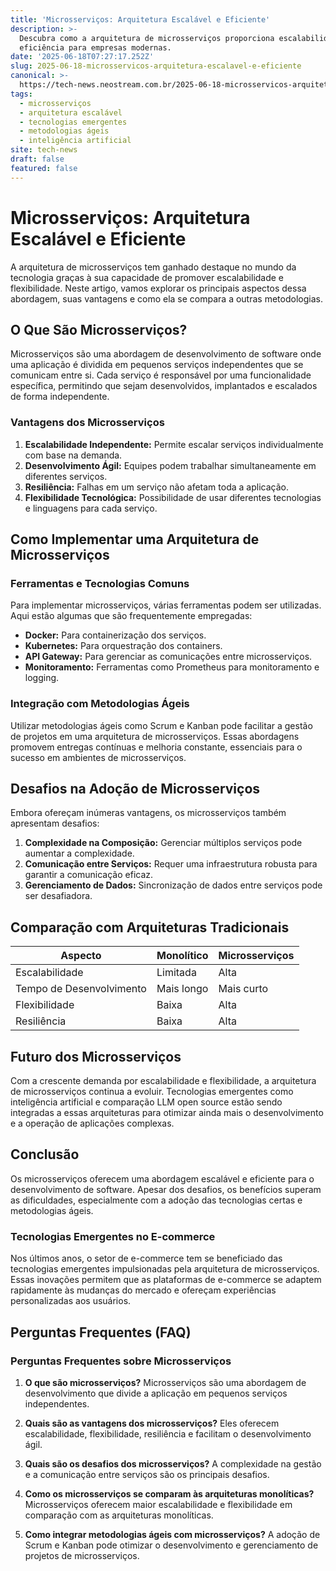 ```yaml
---
title: 'Microsserviços: Arquitetura Escalável e Eficiente'
description: >-
  Descubra como a arquitetura de microsserviços proporciona escalabilidade e
  eficiência para empresas modernas.
date: '2025-06-18T07:27:17.252Z'
slug: 2025-06-18-microsservicos-arquitetura-escalavel-e-eficiente
canonical: >-
  https://tech-news.neostream.com.br/2025-06-18-microsservicos-arquitetura-escalavel-e-eficiente
tags:
  - microsserviços
  - arquitetura escalável
  - tecnologias emergentes
  - metodologias ágeis
  - inteligência artificial
site: tech-news
draft: false
featured: false
---
```


# Microsserviços: Arquitetura Escalável e Eficiente

A arquitetura de microsserviços tem ganhado destaque no mundo da tecnologia graças à sua capacidade de promover escalabilidade e flexibilidade. Neste artigo, vamos explorar os principais aspectos dessa abordagem, suas vantagens e como ela se compara a outras metodologias.

## O Que São Microsserviços?

Microsserviços são uma abordagem de desenvolvimento de software onde uma aplicação é dividida em pequenos serviços independentes que se comunicam entre si. Cada serviço é responsável por uma funcionalidade específica, permitindo que sejam desenvolvidos, implantados e escalados de forma independente.

### Vantagens dos Microsserviços

1. **Escalabilidade Independente:** Permite escalar serviços individualmente com base na demanda.
2. **Desenvolvimento Ágil:** Equipes podem trabalhar simultaneamente em diferentes serviços.
3. **Resiliência:** Falhas em um serviço não afetam toda a aplicação.
4. **Flexibilidade Tecnológica:** Possibilidade de usar diferentes tecnologias e linguagens para cada serviço.

## Como Implementar uma Arquitetura de Microsserviços

### Ferramentas e Tecnologias Comuns

Para implementar microsserviços, várias ferramentas podem ser utilizadas. Aqui estão algumas que são frequentemente empregadas:

- **Docker:** Para containerização dos serviços.
- **Kubernetes:** Para orquestração dos containers.
- **API Gateway:** Para gerenciar as comunicações entre microsserviços.
- **Monitoramento:** Ferramentas como Prometheus para monitoramento e logging.

### Integração com Metodologias Ágeis

Utilizar metodologias ágeis como Scrum e Kanban pode facilitar a gestão de projetos em uma arquitetura de microsserviços. Essas abordagens promovem entregas contínuas e melhoria constante, essenciais para o sucesso em ambientes de microsserviços.

## Desafios na Adoção de Microsserviços

Embora ofereçam inúmeras vantagens, os microsserviços também apresentam desafios:

1. **Complexidade na Composição:** Gerenciar múltiplos serviços pode aumentar a complexidade.
2. **Comunicação entre Serviços:** Requer uma infraestrutura robusta para garantir a comunicação eficaz.
3. **Gerenciamento de Dados:** Sincronização de dados entre serviços pode ser desafiadora.

## Comparação com Arquiteturas Tradicionais

| Aspecto                 | Monolítico          | Microsserviços      |
|------------------------|---------------------|---------------------|
| Escalabilidade         | Limitada            | Alta                |
| Tempo de Desenvolvimento | Mais longo         | Mais curto          |
| Flexibilidade          | Baixa               | Alta                |
| Resiliência            | Baixa               | Alta                |

## Futuro dos Microsserviços

Com a crescente demanda por escalabilidade e flexibilidade, a arquitetura de microsserviços continua a evoluir. Tecnologias emergentes como inteligência artificial e comparação LLM open source estão sendo integradas a essas arquiteturas para otimizar ainda mais o desenvolvimento e a operação de aplicações complexas.

## Conclusão

Os microsserviços oferecem uma abordagem escalável e eficiente para o desenvolvimento de software. Apesar dos desafios, os benefícios superam as dificuldades, especialmente com a adoção das tecnologias certas e metodologias ágeis.

### Tecnologias Emergentes no E-commerce

Nos últimos anos, o setor de e-commerce tem se beneficiado das tecnologias emergentes impulsionadas pela arquitetura de microsserviços. Essas inovações permitem que as plataformas de e-commerce se adaptem rapidamente às mudanças do mercado e ofereçam experiências personalizadas aos usuários.

## Perguntas Frequentes (FAQ)

### Perguntas Frequentes sobre Microsserviços

1. **O que são microsserviços?**
   Microsserviços são uma abordagem de desenvolvimento que divide a aplicação em pequenos serviços independentes.

2. **Quais são as vantagens dos microsserviços?**
   Eles oferecem escalabilidade, flexibilidade, resiliência e facilitam o desenvolvimento ágil.

3. **Quais são os desafios dos microsserviços?**
   A complexidade na gestão e a comunicação entre serviços são os principais desafios.

4. **Como os microsserviços se comparam às arquiteturas monolíticas?**
   Microsserviços oferecem maior escalabilidade e flexibilidade em comparação com as arquiteturas monolíticas.

5. **Como integrar metodologias ágeis com microsserviços?**
   A adoção de Scrum e Kanban pode otimizar o desenvolvimento e gerenciamento de projetos de microsserviços.
